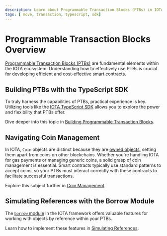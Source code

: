 ```yaml
---
description: Learn about Programmable Transaction Blocks (PTBs) in IOTA and how they enhance smart contract efficiency.
tags: [ move, transaction, typescript, sdk]
---
```

# Programmable Transaction Blocks Overview

[Programmable Transaction Blocks (PTBs)](programmable-transaction-blocks) are fundamental elements within the IOTA ecosystem. Understanding how to effectively use PTBs is crucial for developing efficient and cost-effective smart contracts.

## Building PTBs with the TypeScript SDK

To truly harness the capabilities of PTBs, practical experience is key. Utilizing tools like the [IOTA TypeScript SDK](../../../../ts-sdk/typescript/index.mdx) allows you to explore the power and flexibility that PTBs offer.

Dive deeper into this topic in [Building Programmable Transaction Blocks](building-programmable-transaction-blocks-ts-sdk).

## Navigating Coin Management

In IOTA, `Coin` objects are distinct because they are [owned objects](../../objects/object-ownership/address-owned.mdx), setting them apart from coins on other blockchains. Whether you're handling IOTA for gas payments or managing generic coins, a solid grasp of coin management is essential. Smart contracts typically use standard patterns to accept coins, so your PTBs must interact correctly with these contracts to facilitate successful transactions.

Explore this subject further in [Coin Management](coin-management).

## Simulating References with the Borrow Module

The [`borrow` module](../../../../references/framework/iota-framework/borrow.mdx) in the IOTA framework offers valuable features for working with objects by reference within your PTBs.

Learn how to implement these features in [Simulating References](simulating-references.mdx).
